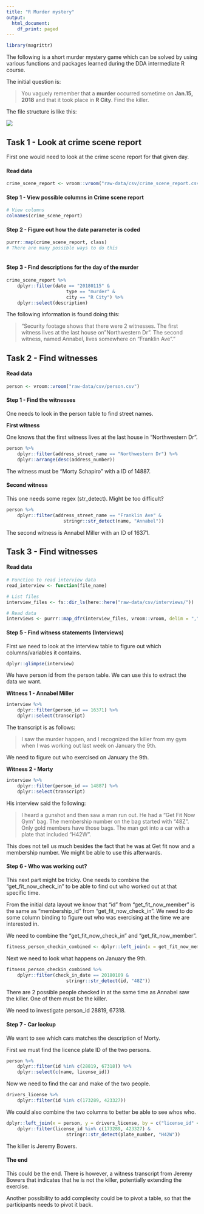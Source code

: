 ```yaml
---
title: "R Murder mystery"
output:
  html_document:
    df_print: paged
---
```


```r
library(magrittr)
```

The following is a short murder mystery game which can be solved by using various functions and packages learned during the DDA intermediate R course.

The initial question is:

> You vaguely remember that a **​murder​** occurred sometime on ​**Jan.15, 2018** and that it took place in ​**R City​**. Find the killer.

The file structure is like this:

![](images/paste-71F69C7B.png)

## Task 1 - Look at crime scene report

First one would need to look at the crime scene report for that given day.

#### Read data

```r
crime_scene_report <- vroom::vroom("raw-data/csv/crime_scene_report.csv")
```

#### Step 1 - View possible columns in Crime scene report

```r
# View columns
colnames(crime_scene_report)

```

#### Step 2 - Figure out how the date parameter is coded

```r
purrr::map(crime_scene_report, class)
# There are many possible ways to do this
    
```

#### Step 3 - Find descriptions for the day of the murder

```r
crime_scene_report %>% 
    dplyr::filter(date == "20180115" & 
                      type == "murder" &
                      city == "R City") %>%
    dplyr::select(description)
```

The following information is found doing this:

> "Security footage shows that there were 2 witnesses. The first witness lives at the last house on "Northwestern Dr". The second witness, named Annabel, lives somewhere on "Franklin Ave"."

## Task 2 - Find witnesses

#### Read data

```r
person <- vroom::vroom("raw-data/csv/person.csv")
```

#### Step 1 - Find the witnesses

One needs to look in the person table to find street names.

**First witness**

One knows that the first witness lives at the last house in "Northwestern Dr".

```r
person %>% 
    dplyr::filter(address_street_name == "Northwestern Dr") %>%
    dplyr::arrange(desc(address_number))
```

The witness must be "Morty Schapiro" with a ID of 14887.

#### **Second witness**

This one needs some regex (str_detect). Might be too difficult?

```r
person %>% 
    dplyr::filter(address_street_name == "Franklin Ave" &
                     stringr::str_detect(name, "Annabel"))

```

The second witness is Annabel Miller with an ID of 16371.

## Task 3 - Find witnesses

#### Read data

```r
# Function to read interview data
read_interview <- function(file_name)

# List files
interview_files <- fs::dir_ls(here::here("raw-data/csv/interviews/"))

# Read data
interviews <- purrr::map_dfr(interview_files, vroom::vroom, delim = ",", show_col_types = FALSE)
```

#### Step 5 - Find witness statements (Interviews)

First we need to look at the interview table to figure out which columns/variables it contains.

```r
dplyr::glimpse(interview)
```

We have person id from the person table. We can use this to extract the data we want.

**Witness 1 - Annabel Miller**

```r
interview %>% 
    dplyr::filter(person_id == 16371) %>%
    dplyr::select(transcript)
```

The transcript is as follows:

> I saw the murder happen, and I recognized the killer from my gym when I was working out last week on January the 9th.

We need to figure out who exercised on January the 9th.

**Witness 2 - Morty**

```r
interview %>% 
    dplyr::filter(person_id == 14887) %>%
    dplyr::select(transcript)
```

His interview said the following:

> I heard a gunshot and then saw a man run out. He had a "Get Fit Now Gym" bag. The membership number on the bag started with "48Z". Only gold members have those bags. The man got into a car with a plate that included "H42W".

This does not tell us much besides the fact that he was at Get fit now and a membership number. We might be able to use this afterwards.

#### Step 6 - Who was working out?

This next part might be tricky. One needs to combine the "get_fit_now_check_in" to be able to find out who worked out at that specific time.

From the initial data layout we know that "id" from "get_fit_now_member" is the same as "membership_id" from "get_fit_now_check_in". We need to do some column binding to figure out who was exercising at the time we are interested in.

We need to combine the "get_fit_now_check_in" and "get_fit_now_member".

```r
fitness_person_checkin_combined <- dplyr::left_join(x = get_fit_now_member, y = get_fit_now_check_in, by = c("id" = "membership_id"))
```

Next we need to look what happens on January the 9th.

```r
fitness_person_checkin_combined %>%
    dplyr::filter(check_in_date == 20180109 &
                      stringr::str_detect(id, "48Z"))
```

There are 2 possible people checked in at the same time as Annabel saw the killer. One of them must be the killer.

We need to investigate person_id 28819, 67318.

#### Step 7 - Car lookup

We want to see which cars matches the description of Morty.

First we must find the licence plate ID of the two persons.

```r
person %>%
    dplyr::filter(id %in% c(28819, 67318)) %>%
    dplyr::select(c(name, license_id))
```

Now we need to find the car and make of the two people.

```r
drivers_license %>%
    dplyr::filter(id %in% c(173289, 423327))
```

We could also combine the two columns to better be able to see whos who.

```r
dplyr::left_join(x = person, y = drivers_license, by = c("license_id" = "id")) %>%
    dplyr::filter(license_id %in% c(173289, 423327) &
                      stringr::str_detect(plate_number, "H42W")) 
```

The killer is Jeremy Bowers.

#### The end

This could be the end. There is however, a witness transcript from Jeremy Bowers that indicates that he is not the killer, potentially extending the exercise.

Another possibility to add complexity could be to pivot a table, so that the participants needs to pivot it back.
